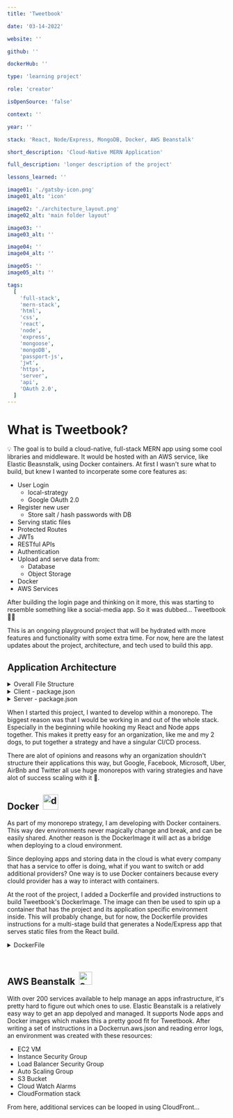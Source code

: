 ```yaml
---
title: 'Tweetbook'

date: '03-14-2022'

website: ''

github: ''

dockerHub: ''

type: 'learning project'

role: 'creator'

isOpenSource: 'false'

context: ''

year: ''

stack: 'React, Node/Express, MongoDB, Docker, AWS Beanstalk'

short_description: 'Cloud-Native MERN Application'

full_description: 'longer description of the project'

lessons_learned: ''

image01: './gatsby-icon.png'
image01_alt: 'icon'

image02: './architecture_layout.png'
image02_alt: 'main folder layout'

image03: ''
image03_alt: ''

image04: ''
image04_alt: ''

image05: ''
image05_alt: ''

tags:
  [
    'full-stack',
    'mern-stack',
    'html',
    'css',
    'react',
    'node',
    'express',
    'mongoose',
    'mongoDB',
    'passport-js',
    'jwt',
    'https',
    'server',
    'api',
    'OAuth 2.0',
  ]
---
```


# What is Tweetbook?

💡 The goal is to build a cloud-native, full-stack MERN app using some cool libraries and middleware. It would be hosted with an AWS service, like Elastic Beasnstalk, using Docker containers. At first I wasn't sure what to build, but knew I wanted to incorperate some core features as:

- User Login
  - local-strategy
  - Google OAuth 2.0
- Register new user
  - Store salt / hash passwords with DB
- Serving static files
- Protected Routes
- JWTs
- RESTful APIs
- Authentication
- Upload and serve data from:
  - Database
  - Object Storage
- Docker
- AWS Services

After building the login page and thinking on it more, this was starting to resemble something like a social-media app. So it was dubbed... Tweetbook 🚀✨

This is an ongoing playground project that will be hydrated with more features and functionality with some extra time. For now, here are the latest updates about the project, architecture, and tech used to build this app.

## Application Architecture

 <details>
<summary> Overall File Structure </summary>

![Tweetbook file structure](/architecture_all_exp.png "Tweetbook file architecture")
 </details>

  <details>
<summary> Client - package.json </summary>

![client package.json](/package.json_client.png "Tweetbook file architecture")
 </details>

  <details>
<summary> Server - package.json </summary>

![server package.json](/package.json_server.png "Tweetbook file architecture")
 </details>

When I started this project, I wanted to develop within a monorepo. The biggest reason was that I would be working in and out of the whole stack. Especially in the beginning while hooking my React and Node apps together. This makes it pretty easy for an organization, like me and my 2 dogs, to put together a strategy and have a singular CI/CD process.

There are alot of opinions and reasons why an organization shouldn't structure their applications this way, but Google, Facebook, Microsoft, Uber, AirBnb and Twitter all use huge monorepos with varing strategies and have alot of success scaling with it 🌟.

## Docker <a href="https://hub.docker.com" target="_blank" rel="noreferrer"><img style="margin-left: .25rem" src="https://www.docker.com/sites/default/files/d8/2019-07/Moby-logo.png" alt="docker-hub" width="35" height="auto"/></a>

As part of my monorepo strategy, I am developing with Docker containers. This way dev environments never magically change and break, and can be easily shared. Another reason is the DockerImage it will act as a bridge when deploying to a cloud environment.

Since deploying apps and storing data in the cloud is what every company that has a service to offer is doing, what if you want to switch or add additional providers? One way is to use Docker containers because every clould provider has a way to interact with containers.

At the root of the project, I added a Dockerfile and provided instructions to build Tweetbook's DockerImage. The image can then be used to spin up a container that has the project and its application specific environment inside. This will probably change, but for now, the Dockerfile provides instructions for a multi-stage build that generates a Node/Express app that serves static files from the React build.

 <details>
<summary> DockerFile  </summary>

 ![dockerfile](/dockerfile.png)
</details>

## AWS Beanstalk <a href="https://aws.amazon.com/elasticbeanstalk/" target="_blank" rel="noreferrer"> <img style="margin-top: 1.5rem; margin-left: .25rem" src="https://raw.githubusercontent.com/newrelic/newrelic-quickstarts/v0.106.0/quickstarts/aws/aws-elastic-beanstalk/logo.svg" alt="aws beanstalk" width="30" height="auto"/></a>

With over 200 services available to help manage an apps infrastructure, it's pretty hard to figure out which ones to use. Elastic Beanstalk is a relatively easy way to get an app depolyed and managed.
It supports Node apps and Docker images which makes this a pretty good fit for Tweetbook. After writing a set of instructions in a Dockerrun.aws.json and reading error logs, an environment was created with these resources:

* EC2 VM
* Instance Security Group
* Load Balancer Security Group
* Auto Scaling Group
* S3 Bucket
* Cloud Watch Alarms
* CloudFormation stack

From here, additional services can be looped in using CloudFront...